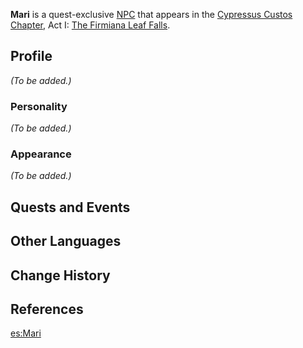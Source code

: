 {{Meta
|missing_NPC_profile  = yes
}}
{{Character Infobox
|type             = Quest NPC
|image            = NPC Mari.png
|region           = Inazuma
}}
'''Mari''' is a quest-exclusive [[NPC]] that appears in the [[Cypressus Custos Chapter]], Act I: [[The Firmiana Leaf Falls]].
<!--
==Location==
<gallery>
NPC Location Mari & Sayuri.png|Sayuri's location
NPC Location Mari & Sayuri Context.png|Additional context
</gallery>
-->
==Profile==
<!-- detailed story/lore information goes here -->
''(To be added.)''

===Personality===
''(To be added.)''

===Appearance===
''(To be added.)''

==Quests and Events==
{{Quests and Events}}

==Other Languages==
{{Other Languages
|default_hidden = 1
|en      = Mari
|zhs     = 真理
|zhs_rm  = Zhēnlǐ
|zht     = 真理
|zht_rm  = Zhēnlǐ
|ja      = 真理
|ja_rm   = Mari
|ko      = 마리
|ko_rm   = Mari
|es      = Mari
|fr      = Mari
|ru      = Мари
|th      = Mari
|vi      = Mari
|de      = Mari
|id      = Mari
|pt      = Mari
|tr      = Mari
|it      = Mari
}}

==Change History==
{{Change History|2.6}}

==References==
{{Reflist}}

[[es:Mari]]